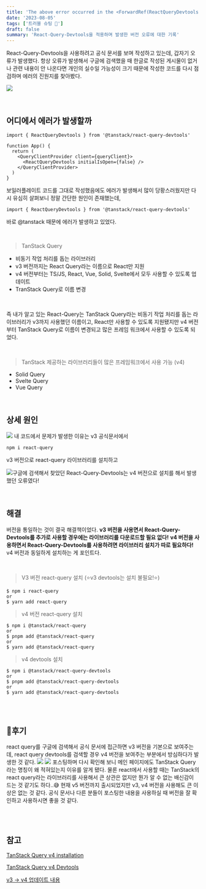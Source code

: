 ```yaml
---
title: 'The above error occurred in the <ForwardRef(ReactQueryDevtools Panel)> component:'
date: '2023-08-05'
tags: ['트러블 슈팅 🚀']
draft: false
summary: 'React-Query-Devtools을 적용하며 발생한 버전 오류에 대한 기록'
---
```


React-Query-Devtools을 사용하려고 공식 문서를 보며 작성하고 있는데, 갑자기 오류가 발생했다. 항상 오류가 발생해서 구글에 검색했을 때 한글로 작성된 게시물이 없거나 관련 내용이 안 나온다면 개인의 실수일 가능성이 크기 때문에 작성한 코드를 다시 점검하며 에러의 진원지를 찾아봤다.

![](https://velog.velcdn.com/images/mintmin0320/post/0da43447-7cb8-45e4-927d-e0a28d8c3577/image.png)

<br/>

## 어디에서 에러가 발생할까

```
import { ReactQueryDevtools } from '@tanstack/react-query-devtools'

function App() {
  return (
    <QueryClientProvider client={queryClient}>
      <ReactQueryDevtools initialIsOpen={false} />
    </QueryClientProvider>
  )
}
```

보일러플레이트 코드를 그대로 작성했음에도 에러가 발생해서 많이 당황스러웠지만 다시 유심히 살펴보니 정말 간단한 원인이 존재했는데,

```
import { ReactQueryDevtools } from '@tanstack/react-query-devtools'
```
바로 @tanstack 때문에 에러가 발생하고 있었다.

<br/>

>TanStack Query
- 비동기 작업 처리를 돕는 라이브러리
- v3 버전까지는 React Query라는 이름으로 React만 지원
- v4 버전부터는 TS/JS, React, Vue, Solid, Svelte에서 모두 사용할 수 있도록 업데이트
- TranStack Query로 이름 변경

<br/>

즉 내가 알고 있는 React-Query는 TanStack Query라는 비동기 작업 처리를 돕는 라이브러리가 v3까지 사용했던 이름이고, React만 사용할 수 있도록 지원됐지만
v4 버전부터 TanStack Query로 이름이 변경되고 많은 프레임 워크에서 사용할 수 있도록 되었다.

<br/>

>TanStack 제공하는 라이브러리들이 많은 프레임워크에서 사용 가능 (v4)
- Solid Query
- Svelte Query
- Vue Query

<br/>

## 상세 원인
![](https://velog.velcdn.com/images/mintmin0320/post/643bcd55-50ca-44ba-be64-750189ca0edc/image.png) 내 코드에서 문제가 발생한 이유는 v3 공식문서에서 

```
npm i react-query
```

v3 버전으로 react-query 라이브러리를 설치하고

![](https://velog.velcdn.com/images/mintmin0320/post/79ab0b70-e425-4bd7-af47-6947b59f8017/image.png)구글에 검색해서 찾았던 React-Query-Devtools는 v4 버전으로 설치를 해서 발생했던 오류였다! 

<br/>

## 해결
버전을 통일하는 것이 결국 해결책이었다. **v3 버전을 사용면서 React-Query-Devtools를 추가로 사용할 경우에는 라이브러리를 다운로드할 필요 없다!** 
**v4 버전을 사용하면서 React-Query-Devtools를 사용하려면 라이브러리 설치가 따로 필요하다!** v4 버전과 동일하게 설치하는 게 포인트다.

<br/>

>V3 버전 react-query 설치 (⭐️v3 devtools는 설치 불필요!⭐️)
```
$ npm i react-query
or
$ yarn add react-query
```
>v4 버전 react-query 설치 
```
$ npm i @tanstack/react-query
or
$ pnpm add @tanstack/react-query
or
$ yarn add @tanstack/react-query
```
>v4 devtools 설치
```
$ npm i @tanstack/react-query-devtools
or
$ pnpm add @tanstack/react-query-devtools
or
$ yarn add @tanstack/react-query-devtools
```

<br/>
<br/>

## 🚀후기
react query를 구글에 검색해서 공식 문서에 접근하면 v3 버전을 기본으로 보여주는데, react query devtools를 검색할 경우 v4 버전을 보여주는 부분에서 방심하다가 발생한 것 같다. 
![](https://velog.velcdn.com/images/mintmin0320/post/d4dddaf3-1502-4235-9875-f5900c00a743/image.png)
![](https://velog.velcdn.com/images/mintmin0320/post/ed9a53ea-a2ce-444a-99d4-df6fb88c0955/image.png)
포스팅하며 다시 확인해 보니 메인 페이지에도 TanStack Query라는 명칭이 왜 적혀있는지 이유를 알게 됐다. 물론 react에서 사용할 때는 TanStack의 react query라는 라이브러리를 사용해서 큰 상관은 없지만 뭔가 알 수 없는 배신감이 드는 것 같기도 하다..😅 
현재 v5 버전까지 출시되었지만 v3, v4 버전을 사용해도 큰 이상은 없는 것 같다.
공식 문서나 다른 분들이 포스팅한 내용을 사용하실 때 버전을 잘 확인하고 사용하시면 좋을 것 같다.

<br/>
<br/>

## 참고
[TanStack Query v4 installation](https://tanstack.com/query/v4/docs/react/installation)

[TanStack Query v4 Devtools](https://tanstack.com/query/v4/docs/react/devtools)

[v3 -> v4 업데이트 내용](https://tanstack.com/query/latest/docs/react/guides/migrating-to-react-query-4#new-api-for-usequeries)